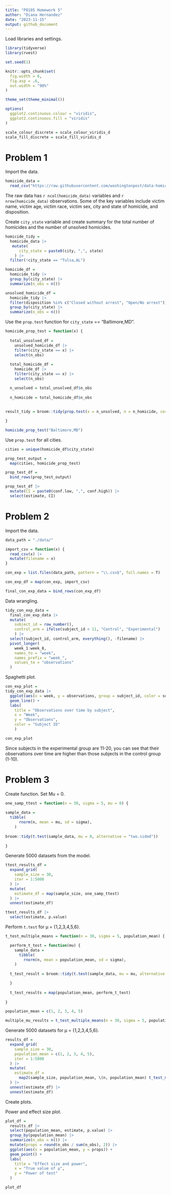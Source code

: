```yaml
---
title: "P8105 Homework 5"
author: "Diana Hernandez"
date: "2023-11-15"
output: github_document
---
```


Load libraries and settings.

```r
library(tidyverse)
library(rvest)

set.seed(1)

knitr::opts_chunk$set(
  fig.width = 6,
  fig.asp = .6,
  out.width = "90%"
)

theme_set(theme_minimal())

options(
  ggplot2.continuous.colour = "viridis",
  ggplot2.continuous.fill = "viridis"
)

scale_colour_discrete = scale_colour_viridis_d
scale_fill_discrete = scale_fill_viridis_d
```

# Problem 1

Import the data.

```r
homicide_data =
  read_csv("https://raw.githubusercontent.com/washingtonpost/data-homicides/master/homicide-data.csv")
```

The raw data has `r ncol(homicide_data)` variables and `r nrow(homicide_data)` observations. Some of the key variables include victim name, victim age, victim race, victim sex, city and state of homicide, and disposition. 

Create `city_state` variable and create summary for the total number of homicides and the number of unsolved homicides.

```r
homicide_tidy =
  homicide_data |>
   mutate(
      city_state = paste0(city, ",", state)
    ) |>
  filter(!city_state == "Tulsa,AL")

homicide_df =
  homicide_tidy |>
  group_by(city_state) |>
  summarize(n_obs = n())

unsolved_homicide_df =
  homicide_tidy |>
  filter(disposition %in% c("Closed without arrest", "Open/No arrest")) |>
  group_by(city_state) |>
  summarize(n_obs = n())
```

Use the `prop.test` function for `city_state` == "Baltimore,MD".

```r
homicide_prop_test = function(x) {
  
  total_unsolved_df =
    unsolved_homicide_df |>
    filter(city_state == x) |> 
    select(n_obs)
  
  total_homicide_df =
    homicide_df |>
    filter(city_state == x) |> 
    select(n_obs)

  n_unsolved = total_unsolved_df$n_obs
  
  n_homicide = total_homicide_df$n_obs
  
  
result_tidy = broom::tidy(prop.test(x = n_unsolved, n = n_homicide, correct = FALSE))

}

homicide_prop_test("Baltimore,MD")
```

Use `prop.test` for all cities.

```r
cities = unique(homicide_df$city_state)

prop_test_output =
  map(cities, homicide_prop_test)

prop_test_df =
  bind_rows(prop_test_output)

prop_test_df |>
  mutate(CI = paste0(conf.low, ",", conf.high)) |>
  select(estimate, CI)
```


# Problem 2

Import the data.

```r
data_path = "./data/" 

import_csv = function(x) {
  read_csv(x) |>
  mutate(filename = x)
}

con_exp = list.files(data_path, pattern = "\\.csv$", full.names = T)

con_exp_df = map(con_exp, import_csv)

final_con_exp_data = bind_rows(con_exp_df)
```

Data wrangling.

```r
tidy_con_exp_data =
  final_con_exp_data |>
  mutate(
    subject_id = row_number(),
    control_arm = ifelse(subject_id < 11, "Control", "Experimental")
    ) |>
  select(subject_id, control_arm, everything(), -filename) |>
  pivot_longer(
    week_1:week_8,
    names_to = "week",
    names_prefix = "week_",
    values_to = "observations"
  )
```

Spaghetti plot.

```r
con_exp_plot =
tidy_con_exp_data |> 
  ggplot(aes(x = week, y = observations, group = subject_id, color = subject_id)) +
  geom_line() +
  labs(
    title = "Observations over time by subject",
    x = "Week",
    y = "Observations",
    color = "Subject ID"
    )

con_exp_plot
```

Since subjects in the experimental group are 11-20, you can see that their observations over time are higher than those subjects in the control group (1-10).

# Problem 3

Create function. Set Mu = 0. 

```r
one_samp_ttest = function(n = 30, sigma = 5, mu = 0) {
  
sample_data = 
  tibble(
      rnorm(n, mean = mu, sd = sigma),
    ) 
  
broom::tidy(t.test(sample_data, mu = 0, alternative = "two.sided"))
  
}
```

Generate 5000 datasets from the model.

```r
ttest_results_df = 
  expand_grid(
    sample_size = 30,
    iter = 1:5000
  ) |> 
  mutate(
    estimate_df = map(sample_size, one_samp_ttest)
  ) |> 
  unnest(estimate_df)

ttest_results_df |>
  select(estimate, p.value)
```

Perform `t.test` for μ = {1,2,3,4,5,6}.

```r
t_test_multiple_means = function(n = 30, sigma = 5, population_mean) {

  perform_t_test = function(mu) {
    sample_data = 
      tibble(
        rnorm(n, mean = population_mean, sd = sigma),
    ) 
    
  t_test_result = broom::tidy(t.test(sample_data, mu = mu, alternative = "two.sided"))

  }
  
  t_test_results = map(population_mean, perform_t_test) 
  
}

population_mean = c(1, 2, 3, 4, 5)

multiple_mu_results = t_test_multiple_means(n = 30, sigma = 5, population_mean)
```

Generate 5000 datasets for μ = {1,2,3,4,5,6}.

```r
results_df = 
  expand_grid(
    sample_size = 30,
    population_mean = c(1, 2, 3, 4, 5),
    iter = 1:5000
  ) |> 
  mutate(
    estimate_df = 
      map2(sample_size, population_mean, \(n, population_mean) t_test_multiple_means(n = 30, sigma = 5, population_mean))
  ) |>
  unnest(estimate_df) |>
  unnest(estimate_df)
```

Create plots.

Power and effect size plot.

```r
plot_df = 
  results_df |>
  select(population_mean, estimate, p.value) |>
  group_by(population_mean) |>
  summarize(n_obs = n()) |>
  mutate(props = round(n_obs / sum(n_obs), 2)) |>
  ggplot(aes(x = population_mean, y = props)) +
  geom_point() +
  labs(
    title = "Effect size and power",
    x = "True value of μ",
    y = "Power of test"
  )

plot_df
```

